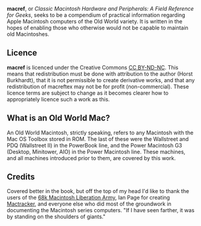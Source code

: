 '''macref''', or ''Classic Macintosh Hardware and Peripherals: A Field Reference for Geeks'', seeks to be a compendium of practical information regarding 
Apple Macintosh computers of the Old World variety. It is written in the hopes of enabling those who otherwise would not be capable to maintain old Macintoshes. 

== Licence ==
'''macref''' is licenced under the Creative Commons [http://creativecommons.org/licenses/by-nc-nd/3.0/ CC BY-ND-NC]. This means that redistribution must be done with attribution to the author (Horst Burkhardt), 
that it is not permissible to create derivative works, and that any redistribution of macreftex may not be for profit (non-commercial). These licence terms are subject 
to change as it becomes clearer how to appropriately licence such a work as this. 

== What is an Old World Mac? ==
An Old World Macintosh, strictly speaking, refers to any Macintosh with the Mac OS Toolbox stored in ROM. The last of these were the Wallstreet and PDQ (Wallstreet II) in the PowerBook
line, and the Power Macintosh G3 (Desktop, Minitower, AIO) in the Power Macintosh line. These machines, and all machines introduced prior to them, are covered by this work. 

== Credits ==
Covered better in the book, but off the top of my head I'd like to thank the users of the [http://68kmla.net/ 68k Macintosh Liberation Army], Ian Page for creating [http://www.mactracker.net/ Mactracker], 
and everyone else who did most of the groundwork in documenting the Macintosh series computers. "If I have seen farther, it was by standing on the shoulders of giants." 